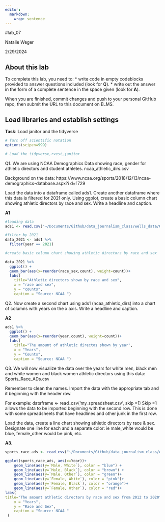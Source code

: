 ```yaml
---
editor: 
  markdown: 
    wrap: sentence
---
```


#lab_07

Natalie Weger

2/29/2024

## About this lab

To complete this lab, you need to: \* write code in empty codeblocks provided to answer questions included (look for **Q**).
\* write out the answer in the form of a complete sentence in the space given (look for **A**).

When you are finished, commit changes and push to your personal GitHub repo, then submit the URL to this document on ELMS.

## Load libraries and establish settings

**Task**: Load janitor and the tidyverse

```r
# Turn off scientific notation
options(scipen=999)

# Load the tidyverse,rvest,janitor

```

Q1.
We are using NCAA Demographics Data showing race, gender for athletic directors and student athletes.
ncaa_athletic_dirs.csv

Background on the data: https://www.ncaa.org/sports/2018/12/13/ncaa-demographics-database.aspx?i
d=1729

Load the data into a dataframe called ads1.
Create another dataframe where this data is filtered for 2021 only.
Using ggplot, create a basic column chart showing athletic directors by race and sex.
Write a headline and caption.

**A1**

```r

#loading data 
ads1 <- read.csv("~/Documents/Github/data_journalism_class/wells_data/04_labs/lab_06/ncaa_athletic_dirs.csv")

#filter by 2021
data_2021 <- ads1 %>% 
  filter(year == 2021)

#create basic column chart showing athletic directors by race and sex 

data_2021 %>%
  ggplot() +
  geom_bar(aes(x=reorder(race_sex,count), weight=count))+
  labs(
    title="Athletic directors shown by race and sex",
    x = "race and sex",
    y = "counts",
    caption = "Source: NCAA ")


```

Q2.
Now create a second chart using ads1 (ncaa_athletic_dirs) into a chart of columns with years on the x axis.
Write a headline and caption.

**A2**

```r

ads1 %>%
  ggplot() +
  geom_bar(aes(x=reorder(year,count), weight=count))+
  labs(
    title="The amount of athletic directos shown by year",
    x = "Years",
    y = "Counts",
    caption = "Source: NCAA ")

```

Q3.
We will now visualize the data over the years for white men, black men and white women and black women athletic directors using this data: Sports_Race_ADs.csv

Remember to clean the names.
Import the data with the appropriate tab and it beginning with the header row.

For example: dataframe \<- read_csv('my_spreadsheet.csv', skip =1) Skip =1 allows the data to be imported beginning with the second row.
This is done with some spreadsheets that have headlines and other junk in the first row.

Load the data, create a line chart showing athletic directors by race & sex.
Designate one line for each and a separate color: ie male_white would be blue, female_other would be pink, etc.

**A3.**

```r

sports_race_ads <- read_csv("~/Documents/Github/data_journalism_class/wells_data/04_labs/lab_06/Sports_Race_ADs.csv", skip =1)

ggplot(sports_race_ads, aes(x=Year))+
    geom_line(aes(y=`Male, White`), color = "blue") +
    geom_line(aes(y=`Male, Black`), color = "brown") +
    geom_line(aes(y=`Male, Other`), color = "green")+
    geom_line(aes(y=`Female, White`), color = "pink")+
    geom_line(aes(y=`Female, Black`), color = "orange")+
    geom_line(aes(y=`Female, Other`), color = "red")+
labs(
title="The amount athletic directors by race and sex from 2012 to 2020",
    x = "Years",
    y = "Race and Sex",
    caption = "Source: NCAA "
 )

```
